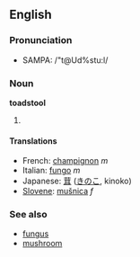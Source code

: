 ==English==
===Pronunciation===
*SAMPA: /"t@Ud%stu:l/
===Noun===
'''toadstool'''

# {{stub}}

====Translations====
*French: [[champignon]] ''m''
*Italian: [[fungo]] ''m''
*Japanese: [[茸]] ([[きのこ]], kinoko)
*[[Slovene]]: [[mušnica]] ''f''

===See also===
*[[fungus]]
*[[mushroom]]